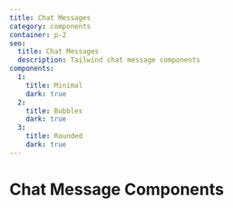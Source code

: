 ```yaml
---
title: Chat Messages
category: components
container: p-2
seo:
  title: Chat Messages
  description: Tailwind chat message components
components:
  1:
    title: Minimal
    dark: true
  2:
    title: Bubbles
    dark: true
  3:
    title: Rounded
    dark: true
---
```


# Chat Message Components

<ComponentsList
  componentsData={componentsData}
  componentContainer={componentContainer}
/>
